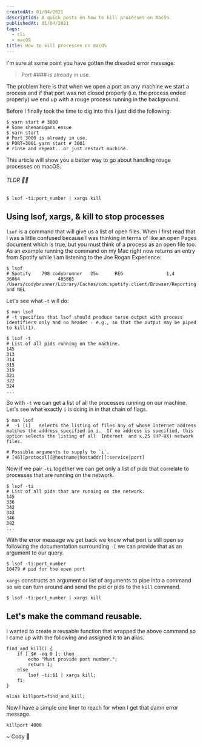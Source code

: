 ```yaml
---
createdAt: 01/04/2021
description: A quick posts on how to kill processes on macOS.
publishedAt: 01/04/2021
tags:
  - cli
  - macOS
title: How to kill processes on macOS
---
```



I'm sure at some point you have gotten the dreaded error message:

> Port #### is already in use.

The problem here is that when we open a port on any machine we start a process and if that port was not closed properly (i.e. the process ended properly) we end up with a rouge process running in the background.

Before I finally took the time to dig into this I just did the following:

```shell
$ yarn start # 3000
# Some shenanigans ensue
$ yarn start
# Port 3000 is already in use.
$ PORT=3001 yarn start # 3001
# rinse and repeat...or just restart machine.
```

This article will show you a better way to go about handling rouge processes on macOS.

###### TLDR 🤏🏻

```shell
$ lsof -ti:port_number | xargs kill
```

## Using lsof, xargs, & kill to stop processes

`lsof` is a command that will give us a list of open files. When I first read that I was a little confused because I was thinking in terms of like an open Pages document which is true, but you must think of a process as an open file too. As an example running the command on my Mac right now returns an entry from Spotify while I am listening to the Joe Rogan Experience:

```shell
$ lsof
# Spotify    798 codybrunner   25u      REG                1,4      36864              485865 /Users/codybrunner/Library/Caches/com.spotify.client/Browser/Reporting and NEL
```

Let's see what `-t` will do:

```shell
$ man lsof
# -t specifies that lsof should produce terse output with process identifiers only and no header - e.g., so that the output may be piped to kill(1).

$ lsof -t
# List of all pids running on the machine.
145
313
314
315
319
321
322
324
...
```

So with `-t` we can get a list of all the processes running on our machine. Let's see what exactly `i` is doing in in that chain of flags.

```shell
$ man lsof
#  -i [i]   selects the listing of files any of whose Internet address matches the address specified in i.  If no address is specified, this option selects the listing of all  Internet  and x.25 (HP-UX) network files.

# Possible arguments to supply to `i`.
# [46][protocol][@hostname|hostaddr][:service|port]
```

Now if we pair `-ti` together we can get only a list of pids that correlate to processes that are running on the network.

```shell
$ lsof -ti
# List of all pids that are running on the network.
145
336
342
343
346
382
...
```

With the error message we get back we know what port is still open so following the documentation surrounding `-i` we can provide that as an argument to our query.

```shell
$ lsof -ti:port_number
10479 # pid for the open port
```

`xargs` constructs an argument or list of arguments to pipe into a command so we can turn around and send the pid or pids to the `kill` command.

```shell
$ lsof -ti:port_number | xargs kill
```

## Let's make the command reusable.

I wanted to create a reusable function that wrapped the above command so I came up with the following and assigned it to an alias.

```bash:.zshrc
find_and_kill() {
    if [ $# -eq 0 ]; then
        echo "Must provide port number.";
        return 1;
    else
        lsof -ti:$1 | xargs kill;
    fi;
}

alias killport=find_and_kill;
```

Now I have a simple one liner to reach for when I get that damn error message.

```shell
killport 4000
```

<Signature>~ Cody 🚀</Signature>
